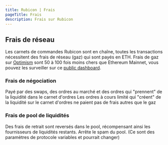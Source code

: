 ```yaml
---
title: Rubicon | Frais
pageTitle: Frais
description: Frais sur Rubicon
---
```


## Frais de réseau

Les carnets de commandes Rubicon sont en chaîne, toutes les transactions nécessitent des frais de réseau (gaz) qui sont payés en ETH. Frais de gaz sur [Optimism](https://www.optimism.io/) sont 50 à 100 fois moins chers que Ethereum Mainnet, vous pouvez les surveiller sur ce [public dashboard](https://public-grafana.optimism.io/d/9hkhMxn7z/public-dashboard?orgId=1&refresh=5m).

### Frais de négociation


<Callout type="note" title="Taker Fee: 0.01%">
Payé par des swaps, des ordres au marché et des ordres qui "prennent" de la liquidité dans le carnet d'ordres
</Callout>

<Callout type="note" title="Maker Fee: 0%">
Les ordres à cours limité qui "créent" de la liquidité sur le carnet d'ordres ne paient pas de frais autres que le gaz
</Callout>

### Frais de pool de liquidités

<Callout type="warning" title="Withdrawal Fee: 0.03%">
Des frais de retrait sont reversés dans le pool, récompensant ainsi les fournisseurs de liquidités restants. Arrête le spam du pool. (Ce sont des paramètres de protocole variables et
pourrait changer)
</Callout>